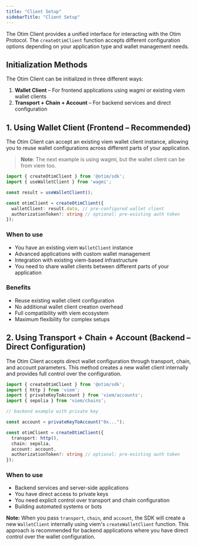 ```yaml
---
title: "Client Setup"
sidebarTitle: "Client Setup"
---
```


The Otim Client provides a unified interface for interacting with the Otim Protocol. The `createOtimClient` function accepts different configuration options depending on your application type and wallet management needs.

## **Initialization Methods**

The Otim Client can be initialized in three different ways:

1. **Wallet Client** – For frontend applications using wagmi or existing viem wallet clients
2. **Transport \+ Chain \+ Account** – For backend services and direct configuration

## **1. Using Wallet Client (Frontend – Recommended)**

The Otim Client can accept an existing viem wallet client instance, allowing you to reuse wallet configurations across different parts of your application.

> **Note**: The next example is using wagmi, but the wallet client can be from viem too.

```typescript
import { createOtimClient } from '@otim/sdk';
import { useWalletClient } from 'wagmi';

const result = useWalletClient();

const otimClient = createOtimClient({
  walletClient: result.data, // pre-configured wallet client
  authorizationToken?: string // optional: pre-existing auth token
});
```

### **When to use**

- You have an existing viem `WalletClient` instance
- Advanced applications with custom wallet management
- Integration with existing viem-based infrastructure
- You need to share wallet clients between different parts of your application

### **Benefits**

- Reuse existing wallet client configuration
- No additional wallet client creation overhead
- Full compatibility with viem ecosystem
- Maximum flexibility for complex setups

## **2. Using Transport \+ Chain \+ Account (Backend – Direct Configuration)**

The Otim Client accepts direct wallet configuration through transport, chain, and account parameters. This method creates a new wallet client internally and provides full control over the configuration.

```typescript
import { createOtimClient } from '@otim/sdk';
import { http } from 'viem';
import { privateKeyToAccount } from 'viem/accounts';
import { sepolia } from 'viem/chains';

// backend example with private key

const account = privateKeyToAccount("0x...");

const otimClient = createOtimClient({
  transport: http(),
  chain: sepolia,
  account: account,
  authorizationToken?: string // optional: pre-existing auth token
});
```

### **When to use**

- Backend services and server-side applications
- You have direct access to private keys
- You need explicit control over transport and chain configuration
- Building automated systems or bots

**Note:** When you pass `transport`, `chain`, and `account`, the SDK will create a new `WalletClient` internally using viem's `createWalletClient` function. This approach is recommended for backend applications where you have direct control over the wallet configuration.